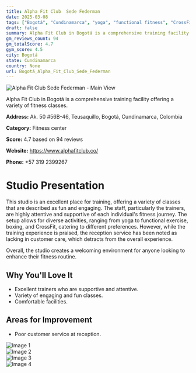 ```yaml
---
title: Alpha Fit Club  Sede Federman
date: 2025-03-08
tags: ["Bogotá", "Cundinamarca", "yoga", "functional fitness", "CrossFit", "supportive atmosphere", "Bogotá"]  
draft: false
summary: Alpha Fit Club in Bogotá is a comprehensive training facility offering a variety of fitness classes.
gm_reviews_count: 94
gm_totalScore: 4.7
gym_score: 4.5
city: Bogotá
state: Cundinamarca
country: None
url: Bogotá_Alpha_Fit_Club_Sede_Federman
---
```


<div className="aspect-[16/9] relative my-8">
  <img 
    src="https://lh5.googleusercontent.com/p/AF1QipMqCDTLWdhQptOC2LmFxLPc_4OR_0AOvwg8D_bp=w1920-h1080-k-no"
    alt="Alpha Fit Club  Sede Federman - Main View"
    className="object-cover absolute inset-0 w-full h-full rounded-lg"
  />
</div>

Alpha Fit Club in Bogotá is a comprehensive training facility offering a variety of fitness classes.

**Address:** Ak. 50 #56B-46, Teusaquillo, Bogotá, Cundinamarca, Colombia

**Category:** Fitness center

**Score:** 4.7 based on 94 reviews

**Website:** https://www.alphafitclub.co/

**Phone:** +57 319 2399267

# Studio Presentation

This studio is an excellent place for training, offering a variety of classes that are described as fun and engaging. The staff, particularly the trainers, are highly attentive and supportive of each individual's fitness journey. The setup allows for diverse activities, ranging from yoga to functional exercise, boxing, and CrossFit, catering to different preferences. However, while the training experience is praised, the reception service has been noted as lacking in customer care, which detracts from the overall experience.

Overall, the studio creates a welcoming environment for anyone looking to enhance their fitness routine.

## Why You'll Love It

- Excellent trainers who are supportive and attentive.
- Variety of engaging and fun classes.
- Comfortable facilities.

## Areas for Improvement

- Poor customer service at reception.

<div className="grid grid-cols-1 xl:grid-cols-2 gap-4 my-8">
<div className="aspect-[4/3] relative"><img src="https://lh3.googleusercontent.com/p/AF1QipPUHKn60n5407ldcvM5CyTndt4NKJyfz8aOOR_K=w1920-h1080-k-no" alt="Image 1" className="object-cover absolute inset-0 w-full h-full rounded-lg" /></div>
<div className="aspect-[4/3] relative"><img src="https://lh5.googleusercontent.com/p/AF1QipPnnbzdkBawxVWHrk5pYtq1GKNsBnb59pcBYKUG=w1920-h1080-k-no" alt="Image 2" className="object-cover absolute inset-0 w-full h-full rounded-lg" /></div>
<div className="aspect-[4/3] relative"><img src="https://lh5.googleusercontent.com/p/AF1QipP4V3Lb8Lh2AtfYgZLzOIJWM9oCs1ZDawlKyTyC=w1920-h1080-k-no" alt="Image 3" className="object-cover absolute inset-0 w-full h-full rounded-lg" /></div>
<div className="aspect-[4/3] relative"><img src="https://lh5.googleusercontent.com/p/AF1QipOUdxhN_UyfbDsw8FI4GkNo3Z8dbAOY_znrdwdF=w1920-h1080-k-no" alt="Image 4" className="object-cover absolute inset-0 w-full h-full rounded-lg" /></div>
</div>